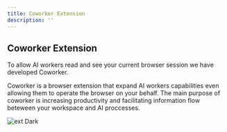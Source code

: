 ```yaml
---
title: Coworker Extension
description: ''
---
```



## Coworker Extension

To allow AI workers read and see your current browser session we have developed Coworker.

Coworker is a browser extension that expand AI workers capabilities even allowing them to operate the browser on your behalf. The main purpose of coworker is increasing productivity and facilitating information flow beteween your workspace and AI proccesses. 

<img
  className="hidden dark:block"
  src="/images/product-extension.png"
  alt="ext Dark"
/>